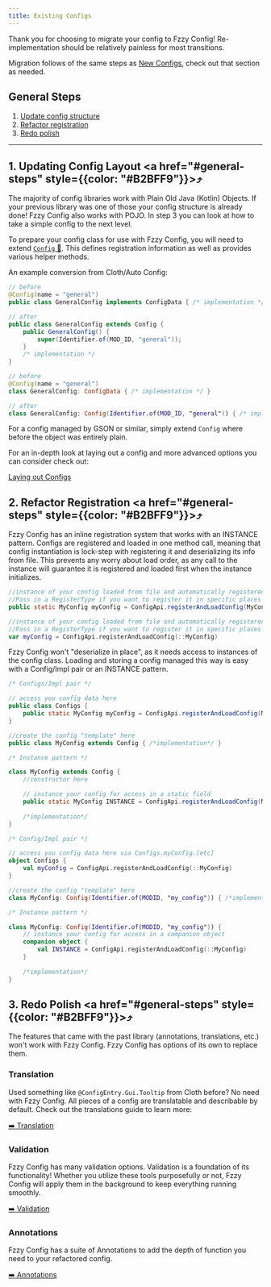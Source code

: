 ```yaml
---
title: Existing Configs
---
```


Thank you for choosing to migrate your config to Fzzy Config! Re-implementation should be relatively painless for most transitions.

Migration follows of the same steps as [New Configs](New-Configs), check out that section as needed.

## General Steps
1. [Update config structure](#1-updating-config-layout)
2. [Refactor registration](#2-refactor-registration)
3. [Redo polish](#3-redo-polish)

------------------------------------------

## 1. Updating Config Layout <a href="#general-steps" style={{color: "#B2BFF9"}}>⤴</a>
The majority of config libraries work with Plain Old Java (Kotlin) Objects. If your previous library was one of those your config structure is already done! Fzzy Config also works with POJO. In step 3 you can look at how to take a simple config to the next level.

To prepare your config class for use with Fzzy Config, you will need to extend [`Config` 🔗](https://fzzyhmstrs.github.io/fconfig/-fzzy%20-config/me.fzzyhmstrs.fzzy_config.config/-config/index). This defines registration information as well as provides various helper methods.

An example conversion from Cloth/Auto Config:

<CodeTabs>

```java !!tabs Java
// before
@Config(name = "general")
public class GeneralConfig implements ConfigData { /* implementation */ }

// after
public class GeneralConfig extends Config { 
    public GeneralConfig() {
        super(Identifier.of(MOD_ID, "general"));
    }
    /* implementation */
}
```

```kotlin !!tabs Kotlin
// before
@Config(name = "general")
class GeneralConfig: ConfigData { /* implementation */ }

// after
class GeneralConfig: Config(Identifier.of(MOD_ID, "general")) { /* implementation */ }
```

</CodeTabs>

For a config managed by GSON or similar, simply extend `Config` where before the object was entirely plain.

For an in-depth look at laying out a config and more advanced options you can consider check out:

[Laying out Configs](Laying-out-Configs)

## 2. Refactor Registration <a href="#general-steps" style={{color: "#B2BFF9"}}>⤴</a>
Fzzy Config has an inline registration system that works with an INSTANCE pattern. Configs are registered and loaded in one method call, meaning that config instantiation is lock-step with registering it and deserializing its info from file. This prevents any worry about load order, as any call to the instance will guarantee it is registered and loaded first when the instance initializes.

<CodeTabs>

```java !!tabs Java
//instance of your config loaded from file and automatically registered to the SyncedConfigRegistry and ClientConfigRegistry
//Pass in a RegisterType if you want to register it in specific places
public static MyConfig myConfig = ConfigApi.registerAndLoadConfig(MyConfig::new);
```

```kotlin !!tabs Kotlin
//instance of your config loaded from file and automatically registered to the SyncedConfigRegistry and ClientConfigRegistry
//Pass in a RegisterType if you want to register it in specific places
var myConfig = ConfigApi.registerAndLoadConfig(::MyConfig)
```

</CodeTabs>

Fzzy Config won't "deserialize in place", as it needs access to instances of the config class. Loading and storing a config managed this way is easy with a Config/Impl pair or an INSTANCE pattern.

<CodeTabs>

```java !!tabs Java
/* Configs/Impl pair */

// access you config data here
public class Configs {
    public static MyConfig myConfig = ConfigApi.registerAndLoadConfig(MyConfig::new);
}

//create the config "template" here
public class MyConfig extends Config { /*implementation*/ }

/* Instance pattern */

class MyConfig extends Config { 
    //constructor here

    // instance your config for access in a static field
    public static MyConfig INSTANCE = ConfigApi.registerAndLoadConfig(MyConfig::new);
	
	/*implementation*/
}
```

```kotlin !!tabs Kotlin
/* Config/Impl pair */

// access you config data here via Configs.myConfig.[etc]
object Configs {
    val myConfig = ConfigApi.registerAndLoadConfig(::MyConfig)
}

//create the config "template" here
class MyConfig: Config(Identifier.of(MODID, "my_config")) { /*implementation*/ }

/* Instance pattern */

class MyConfig: Config(Identifier.of(MODID, "my_config")) { 
    // instance your config for access in a companion object
    companion object {
        val INSTANCE = ConfigApi.registerAndLoadConfig(::MyConfig)
    }
    
    /*implementation*/
}
```

</CodeTabs>

## 3. Redo Polish <a href="#general-steps" style={{color: "#B2BFF9"}}>⤴</a>
The features that came with the past library (annotations, translations, etc.) won't work with Fzzy Config. Fzzy Config has options of its own to replace them.

### Translation
Used something like `@ConfigEntry.Gui.Tooltip` from Cloth before? No need with Fzzy Config. All pieces of a config are translatable and describable by default. Check out the translations guide to learn more:

[➡️ Translation](../config-concepts/Translation)

### Validation
Fzzy Config has many validation options. Validation is a foundation of its functionality! Whether you utilize these tools purposefully or not, Fzzy Config will apply them in the background to keep everything running smoothly.

[➡️ Validation](../config-concepts/Validation)

### Annotations
Fzzy Config has a suite of Annotations to add the depth of function you need to your refactored config.

[➡️ Annotations](../config-concepts/Annotations)